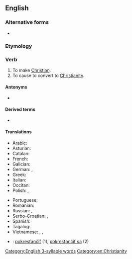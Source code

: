 ==English==

===Alternative forms===
* {{l|en|Christianise}} {{qualifier|UK}}

===Etymology===
{{suffix|Christian|ize|lang=en}}

===Verb===
{{en-verb|Christianiz}}

# To make [[Christian]].
# To cause to convert to [[Christianity]].

====Antonyms====
* {{l|en|de-Christianize}}

====Derived terms====
* {{l|en|re-Christianize}}

====Translations====
{{trans-top|to (cause to) convert to Christianity}}
* Arabic: {{t+|ar|نَصَّرَ}}
* Asturian: {{t|ast|cristianizar}}
* Catalan: {{t+|ca|cristianitzar}}
* French: {{t+|fr|christianiser}}
* Galician: {{t|gl|cristianizar}}
* German: {{t+|de|christianisieren}}, {{t|de|verchristlichen}}
* Greek: {{t+|el|εκχριστιανίζω|sc=Grek}}
* Italian: {{t|it|cristianizzare}}
* Occitan: {{t|oc|cristianisar}}
* Polish: {{t+|pl|chrystianizować|impf}}, {{t+|pl|schrystianizować|pf}}
{{trans-mid}}
* Portuguese: {{t+|pt|cristianizar}}
* Romanian: {{t+|ro|creștina}}
* Russian: {{t|ru|[[обраща́ть]] [[в]] [[христиа́нство]]|impf}}, {{t|ru|[[обрати́ть]] [[в]] [[христиа́нство]]|pf}}
* Serbo-Croatian: {{t+|sh|kristijanizírati}}, {{t+|sh|pokr̀stiti}}
* Spanish: {{t+|es|cristianizar}}
* Tagalog: {{t|tl|samakakristuhin}}
* Vietnamese: {{t|vi|Kitô giáo hóa}}, {{t|vi|Cơ Đốc giáo hóa}}, {{t|vi|Thiên Chúa giáo hóa}}
{{trans-bottom}}

{{checktrans-top}}
* {{ttbc|sk}}: [[pokresťančiť]] (1), [[pokresťančiť sa]] (2)
{{trans-mid}}
{{trans-bottom}}

[[Category:English 3-syllable words]]
[[Category:en:Christianity]]